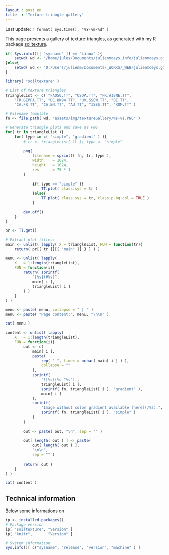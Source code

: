 ```yaml
---
layout : post_en
title  : 'Texture triangle gallery'
---
```


<!-- DO NOT EDIT THE .md file. Edit the .Rmd file instead -->

Last update: `r format( Sys.time(), "%Y-%m-%d" )`

This page presents a gallery of texture triangles, as generated 
with my R package [soiltexture](http://cran.r-project.org/web/packages/soiltexture/).

```r
if( Sys.info()[[ "sysname" ]] == "Linux" ){ 
    setwd( wd <- "/home/jules/Documents/julienmoeys.info/julienmoeys.github.io" )
}else{ 
    setwd( wd <- "D:/Users/julienm/Documents/_WORKS/_WEB/julienmoeys.github.io" )
}   

library( "soiltexture" ) 
```

```r
# List of texture triangles
triangleList <- c( "FAO50.TT", "USDA.TT", "FR.AISNE.TT", 
    "FR.GEPPA.TT", "DE.BK94.TT", "UK.SSEW.TT", "BE.TT", 
    "CA.FR.TT", "CA.EN.TT", "AU.TT", "ISSS.TT", "ROM.TT" )

# Filename template
fn <- file.path( wd, "assets/img/textureGallery/%s-%s.PNG" )

# Generate triangle plots and save as PNG
for( tr in triangleList ){
    for( type in c( "simple", "gradient" ) ){ 
        # tr <- triangleList[ 1L ]; type <- "simple" 
        
        png( 
            filename = sprintf( fn, tr, type ), 
            width    = 1024, 
            height   = 1024, 
            res      = 75 * 1
        )   
            
            if( type == "simple" ){ 
                TT.plot( class.sys = tr )
            }else{ 
                TT.plot( class.sys = tr, class.p.bg.col = TRUE )
            }   
            
        dev.off() 
    }   
}   
```

```r
pr <- TT.get()

# Extract plot titles:
main <- unlist( lapply( X = triangleList, FUN = function(tr){ 
    return( pr[[ tr ]][[ "main" ]] ) } ) ) 

```

```r
menu <- unlist( lapply( 
    X   = 1:length(triangleList), 
    FUN = function(i){ 
        return( sprintf( 
            "[%s](#%s)", 
            main[ i ], 
            triangleList[ i ] 
        ) ) 
    } 
) ) 

menu <- paste( menu, collapse = " | " ) 
menu <- paste( "Page content:", menu, "\n\n" ) 

cat( menu )
```

```r
content <- unlist( lapply( 
    X   = 1:length(triangleList), 
    FUN = function(i){ 
        out <- c(
            main[ i ], 
            paste( 
                rep( "-", times = nchar( main[ i ] ) ), 
                collapse = "" 
            ),  
            sprintf( 
                '![%s](%s "%s")', 
                triangleList[ i ], 
                sprintf( fn, triangleList[ i ], "gradient" ), 
                main[ i ] 
            ),  
            sprintf( 
                "Image without color gradient available [here](/%s).", 
                sprintf( fn, triangleList[ i ], "simple" )
            )   
        )   
        
        out <- paste( out, "\n", sep = "" ) 
        
        out[ length( out ) ] <- paste( 
            out[ length( out ) ], 
            "\n\n", 
            sep = "" )
        
        return( out ) 
    } 
) ) 

cat( content )
```

Technical information
---------------------

Below some informations on 

```r
ip <- installed.packages() 
# Package version
ip[ "soiltexture", "Version" ] 
ip[ "knitr",       "Version" ] 

# System information
Sys.info()[ c("sysname", "release", "version", "machine" ) ]
```


